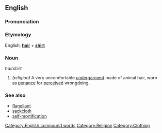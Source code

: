 ==English==

===Pronunciation===
{{substub}}

===Etymology===
English; '''[[hair]]''' + '''[[shirt]]'''

===Noun===
''hairshirt''

#  ''(religion)'' A very uncomfortable [[undergarment]] made of animal hair, worn as [[penance]] for [[perceive]]d wrongdoing.

===See also===
*[[flagellant]]
*[[sackcloth]]
*[[self-mortification]]

[[Category:English compound words]]
[[Category:Religion]]
[[Category:Clothing]]